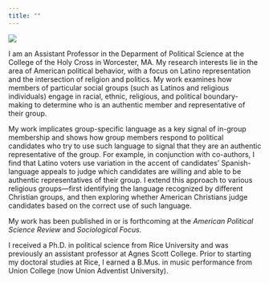 ```yaml
---
title: ""
---
```



![](files/quezada_headshot.jpeg){.img}

I am an Assistant Professor in the Deparment of Political Science at the College of the Holy Cross in Worcester, MA. My research interests lie in the area of American political behavior, with a focus on Latino representation and the intersection of religion and politics. My work examines how members of particular social groups (such as Latinos and religious individuals) engage in racial, ethnic, religious, and political boundary-making to determine who is an authentic member and representative of their group.

My work implicates group-specific language as a key signal of in-group membership and shows how group members respond to political candidates who try to use such language to signal that they are an authentic representative of the group. For example, in conjunction with co-authors, I find that Latino voters use variation in the accent of candidates' Spanish-language appeals to judge which candidates are willing and able to be authentic representatives of their group. I extend this approach to various religious groups---first identifying the language recognized by different Christian groups, and then exploring whether American Christians judge candidates based on the correct use of such language. 

My work has been published in or is forthcoming at the *American Political Science Review* and *Sociological Focus*.

I received a Ph.D. in political science from Rice University and was previously an assistant professor at Agnes Scott College. Prior to starting my doctoral studies at Rice, I earned a B.Mus. in music performance from Union College (now Union Adventist University).








